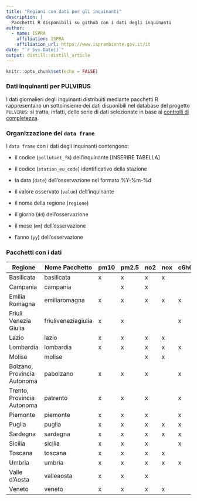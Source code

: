 ```yaml
---
title: "Regioni con dati per gli inquinanti"
description: |
  Pacchetti R disponibili su github con i dati degli inquinanti
author:
  - name: ISPRA 
    affiliation: ISPRA
    affiliation_url: https://www.isprambiente.gov.it/it
date: "`r Sys.Date()`"
output: distill::distill_article
---
```


```r
knitr::opts_chunk$set(echo = FALSE)
```

### Dati inquinanti per PULVIRUS

I dati giornalieri degli inquinanti distribuiti mediante pacchetti R rappresentano un sottoinsieme dei dati disponibili nel database del progetto `PULVIRUS`: si tratta, infatti, delle serie di dati selezionate in base ai [controlli di completezza](completezza.html). 


### Organizzazione dei `data frame`

I `data frame` con i dati degli inquinanti contengono:

- il codice (`pollutant_fk`) dell'inquinante [INSERIRE TABELLA]

- il codice (`station_eu_code`) identificativo della stazione 

- la data (`date`) dell'osservazione nel formato %Y-%m-%d  

- il valore osservato (`value`) dell'inquinante

- il nome della regione (`regione`)

- il giorno (`dd`) dell'osservazione

- il mese (`mm`) dell'osservazione

- l'anno (`yy`) dell'osservazione



### Pacchetti con i dati 

| Regione | Nome Pacchetto | pm10 | pm2.5 | no2 | nox| c6h6 |
| ---     | ---       | --   | --    | --  | -- | -- |
| Basilicata   | basilicata | x  | x   | x   |  x |
| Campania     | campania   |  | x   | x   |    | |
| Emilia Romagna | emiliaromagna | x | x   | x  |  x  | x |
| Friuli Venezia Giulia | friuliveneziagiulia | x | x | | | x |
| Lazio | lazio | x | x | x | x | |
| Lombardia | lombardia | x | x | x | x | x |
| Molise | molise | | | x | x | |
| Bolzano, Provincia Autonoma | pabolzano | x | x | x | | x |
| Trento, Provincia Autonoma | patrento | x | x | x | | x |
| Piemonte | piemonte | x | x | x | | x |
| Puglia | puglia | x | x | x | x | x |
| Sardegna | sardegna | x | x | x | x | x |
| Sicilia  | sicilia | x | x | x | | x |
| Toscana  | toscana | x | x | x | x | |
| Umbria   | umbria  | x | x | x | x | x |
| Valle d'Aosta| valleaosta | x | x | x | | |
| Veneto       | veneto | x | x | x | x | |










